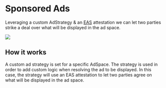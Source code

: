 
# Sponsored Ads

Leveraging a custom AdStrategy & an [EAS](https://attest.org/) attestation we can let two parties strike
a deal over what will be displayed in the ad space.


<img src="/usecases-sponsored.png" className=""/>

## How it works

A custom ad strategy is set for a specific AdSpace. The strategy is used in order to add
custom logic when resolving the ad to be displayed. In this case, the strategy will use
an EAS attestation to let two parties agree on what will be displayed in the ad space.